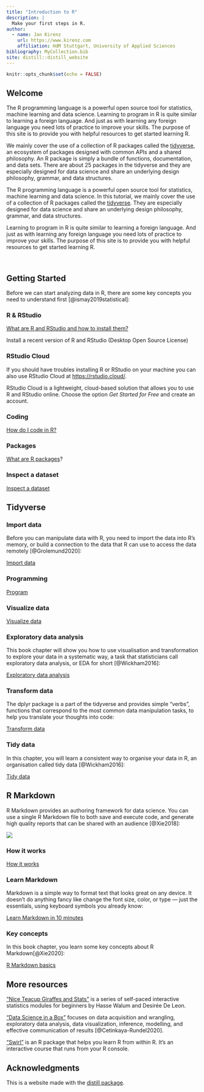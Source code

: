 ```yaml
---
title: "Introduction to R"
description: |
  Make your first steps in R. 
author:
  - name: Jan Kirenz
    url: https://www.kirenz.com
    affiliation: HdM Stuttgart, University of Applied Sciences
bibliography: MyCollection.bib
site: distill::distill_website
---
```


```r
knitr::opts_chunk$set(echo = FALSE)

```


## Welcome  


The R programming language is a powerful open source tool for statistics, machine learning and data science. Learning to program in R is quite similar to learning a foreign language. And just as with learning any foreign language you need lots of practice to improve your skills. The purpose of this site is to provide you with helpful resources to get started learning R. 

We mainly cover the use of a collection of R packages called the [tidyverse](https://www.tidyverse.org), an ecosystem of packages designed with common APIs and a shared philosophy. An R package is simply a bundle of functions, documentation, and data sets. There are about 25 packages in the tidyverse and they are especially designed for data science and share an underlying design philosophy, grammar, and data structures.

The R programming language is a powerful open source tool for statistics, machine learning and data science. In this tutorial, we mainly cover the use of a collection of R packages called the [tidyverse](https://www.tidyverse.org). They are especially designed for data science and share an underlying design philosophy, grammar, and data structures.

Learning to program in R is quite similar to learning a foreign language. And just as with learning any foreign language you need lots of practice to improve your skills. The purpose of this site is to provide you with helpful resources to get started learning R.



\

## Getting Started 

Before we can start analyzing data in R, there are some key concepts you need to understand first [@ismay2019statistical]:

### R & RStudio

[What are R and RStudio and how to install them?](https://moderndive.netlify.app/1-1-r-rstudio.html)

<aside>
Install a recent version of R and RStudio (Desktop Open Source License)
</aside>


### RStudio Cloud

If you should have troubles installing R or RStudio on your machine you can also use RStudio Cloud at <https://rstudio.cloud/>. 

RStudio Cloud is a lightweight, cloud-based solution that allows you to use R and RStudio online. Choose the option _Get Started for Free_ and create an account.


### Coding

[How do I code in R?](https://moderndive.netlify.app/1-2-code.html)

### Packages

[What are R packages](https://moderndive.netlify.app/1-3-packages.html)?


### Inspect a dataset

[Inspect a dataset](https://moderndive.netlify.app/1-4-nycflights13.html)


## Tidyverse

### Import data

Before you can manipulate data with R, you need to import the data into R’s memory, or build a connection to the data that R can use to access the data remotely [@Grolemund2020]:

[Import data](https://rstudio-education.github.io/tidyverse-cookbook/import.html)


### Programming

[Program](https://rstudio-education.github.io/tidyverse-cookbook/program.html)

### Visualize data


[Visualize data](https://rstudio-education.github.io/tidyverse-cookbook/visualize-data.html)

### Exploratory data analysis

This book chapter will show you how to use visualisation and transformation to explore your data in a systematic way, a task that statisticians call exploratory data analysis, or EDA for short [@Wickham2016]:

[Exploratory data analysis](https://r4ds.had.co.nz/exploratory-data-analysis.html)

### Transform data

The dplyr package is a part of the tidyverse and provides simple “verbs”, functions that correspond to the most common data manipulation tasks, to help you translate your thoughts into code: 

[Transform data](https://dplyr.tidyverse.org/articles/dplyr.html)


### Tidy data

In this chapter, you will learn a consistent way to organise your data in R, an organisation called tidy data [@Wickham2016]:

[Tidy data](https://r4ds.had.co.nz/tidy-data.html)



## R Markdown


R Markdown provides an authoring framework for data science. You can use a single R Markdown file to both
save and execute code, and generate high quality reports that can be shared with an audience [@Xie2018]:

![](https://player.vimeo.com/video/178485416)


### How it works

[How it works](https://rmarkdown.rstudio.com/lesson-2.html)

### Learn Markdown

Markdown is a simple way to format text that looks great on any device. It doesn’t do anything fancy like change the font size, color, or type — just the essentials, using keyboard symbols you already know:

[Learn Markdown in 10 minutes](https://commonmark.org/help/)

### Key concepts

In this book chapter, you learn some key concepts about R Markdown[@Xie2020]:

[R Markdown basics](https://bookdown.org/yihui/rmarkdown-cookbook/basics.html)




## More resources

["Nice Teacup Giraffes and Stats"](https://tinystats.github.io/teacups-giraffes-and-statistics/) is a series of self-paced interactive statistics modules for beginners by Hasse Walum and Desirée De Leon.

["Data Science in a Box"](https://datasciencebox.org) focuses on data acquisition and wrangling, exploratory data analysis, data visualization, inference, modelling, and effective communication of results [@Cetinkaya-Rundel2020]. 


["Swirl"](https://swirlstats.com/students.html) is an R package that helps you learn R from within R. It’s an interactive course that runs from your R console.


## Acknowledgments {.appendix}

This is a website made with the [distill package](https://rstudio.github.io/distill/).

